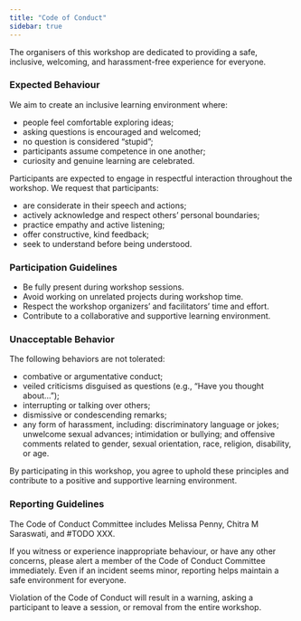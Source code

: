 ```yaml
---
title: "Code of Conduct"
sidebar: true
---
```


The organisers of this workshop are dedicated to providing a safe, inclusive, welcoming, and harassment-free experience for everyone. 

### Expected Behaviour 

We aim to create an inclusive learning environment where:

-   people feel comfortable exploring ideas;
-   asking questions is encouraged and welcomed;
-   no question is considered "stupid";
-   participants assume competence in one another;
-   curiosity and genuine learning are celebrated.

Participants are expected to engage in respectful interaction throughout the workshop. We request that participants:

-   are considerate in their speech and actions;
-   actively acknowledge and respect others' personal boundaries;
-   practice empathy and active listening;
-   offer constructive, kind feedback;
-   seek to understand before being understood.

### Participation Guidelines

-   Be fully present during workshop sessions.
-   Avoid working on unrelated projects during workshop time.
-   Respect the workshop organizers' and facilitators' time and effort.
-   Contribute to a collaborative and supportive learning environment.

### Unacceptable Behavior

The following behaviors are not tolerated:

-   combative or argumentative conduct;
-   veiled criticisms disguised as questions (e.g., "Have you thought about...");
-   interrupting or talking over others;
-   dismissive or condescending remarks;
-   any form of harassment, including: discriminatory language or jokes; unwelcome sexual advances; intimidation or bullying; and offensive comments related to gender, sexual orientation, race, religion, disability, or age.

By participating in this workshop, you agree to uphold these principles and contribute to a positive and supportive learning environment. 

### Reporting Guidelines 

The Code of Conduct Committee includes Melissa Penny, Chitra M Saraswati, and #TODO XXX. 

If you witness or experience inappropriate behaviour, or have any other concerns, please alert a member of the Code of Conduct Committee immediately. Even if an incident seems minor, reporting helps maintain a safe environment for everyone. 

Violation of the Code of Conduct will result in a warning, asking a participant to leave a session, or removal from the entire workshop.
